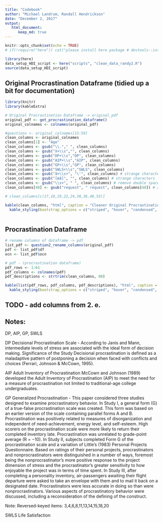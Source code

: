 ```yaml
---
title: "Codebook"
author: "Michael Landrum, Randall Hendrickson"
date: "December 2, 2017"
output: 
   html_document:
      keep_md: true
---
```


```r
knitr::opts_chunk$set(echo = TRUE)
# if(!require("here")) cat("please install here package # devtools::install_github(\"krlmlr/here\")")

library(here)
data_setup_HDI_script <- here("scripts", "clean_data_randy2.R")
source(data_setup_HDI_script)
```

## Original Procrastination Dataframe (tidied up a bit for documentation)


```r
library(knitr)
library(kableExtra)

# Original Procrastination Dataframe -> original_pdf
original_pdf <- get_procrastination_dataframe()
original_colnames <- colnames(original_pdf)

#questions <- original_colnames[15:59]
clean_columns <- original_colnames
clean_columns[1] <- "Age"
clean_columns <- gsub("\\."," ", clean_columns)
clean_columns <- gsub("X+\\s","", clean_columns)
clean_columns <- gsub("DP+\\s","DP", clean_columns)
clean_columns <- gsub("AIP+\\s","AIP", clean_columns)
clean_columns <- gsub("GP+\\s","GP", clean_columns)
clean_columns <- gsub("SWLS+\\s","SWLS", clean_columns)
clean_columns <- gsub("â+\\s+", "\'", clean_columns) # strange character
clean_columns <- gsub("[œâ]", "", clean_columns) # strange characters
clean_columns <- gsub("\\s+", " ", clean_columns) # remove double spaces
clean_columns[48] <- gsub("request", " request", clean_columns[48]) # add space after single quote

# clean_columns[c(17,18,19,22,24,30,36,48,53)]

kable(clean_columns, "html", caption = "Cleaner Original Procrastination Dataframe", row.names=TRUE) %>%
  kable_styling(bootstrap_options = c("striped", "hover", "condensed", "responsive"), full_width = F, position = "left") 
    
```

## Procrastination Dataframe

```r

# rename columns of dataframe -> pdf
list_pdf <- question2_rename_columns(original_pdf)
pdf <- list_pdf$df
ocn <- list_pdf$ocn

# pdf - (procrastination dataframe)
pdf_rows <- 1:61
pdf_columns <- colnames(pdf)
pdf_descriptions <- strtrim(clean_columns, 80)

kable(list(pdf_rows, pdf_columns, pdf_descriptions), "html", caption = "Procrastination Dataframe", row.names=FALSE) %>%
  kable_styling(bootstrap_options = c("striped", "hover", "condensed", "responsive"), full_width = F, position = "left") 

```

## TODO - add columns from 2. e.

## Notes:

DP, AIP, GP, SWLS

DP
  Decisional Procrastination Scale - According to Janis and Mann, intermediate levels of stress are associated with the ideal form of decision making.
  Significance of the Study Decisional procrastination is defined as a maladaptive pattern of postponing a decision when faced with conflicts and choices (Ferrari, Johnson & McCown, 1995). 

AIP 
Adult Inventory of Procrastination
McCown and Johnson (1989) developed the Adult Inventory of Procrastination (AIP) to meet the need for a measure of procrastination not limited to traditional-age college undergraduates. 

GP
Generalized Procrastination -
This paper considered three studies designed to examine procrastinatory behavior. In Study I, a general form (G) of a true-false procrastination scale was created. This form was based on an earlier version of the scale containing parallel forms A and B. Procrastination was positively related to measures of disorganization and independent of need-achievement, energy level, and self-esteem. High scorers on the procrastination scale were more likely to return their completed inventory late. Procrastination was unrelated to grade-point average (R = −10). In Study II, subjects completed Form G of the procrastination scale and a variation of Little's (1983) Personal Projects Questionnaire. Based on ratings of their personal projects, procrastinators and nonprocrastinators were distinguished in a number of ways, foremost being the nonprocrastinator's more positive response to the project dimension of stress and the procrastinator's greater sensitivity to how enjoyable the project was in terms of time spent. In Study III, after completing a personality inventory, air-passengers awaiting their flight departure were asked to take an envelope with them and to mail it back on a designated date. Procrastinators were less accurate in doing so than were nonprocrastinators. Various aspects of procrastinatory behavior were discussed, including a reconsideration of the defining of the construct.

Note: Reversed-keyed items: 3,4,6,8,11,13,14,15,18,20 

SWLS
Life Satisfaction

